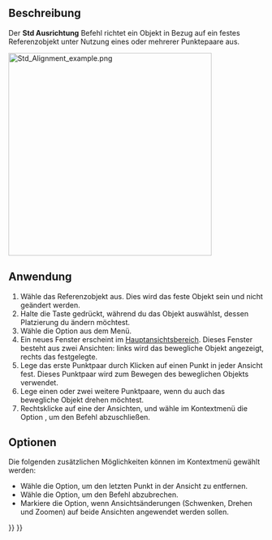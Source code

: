 <languages/>

{{Docnav/de
|[[Std_TransformManip/de|Transform (Verschieben, Drehen)]]
|[[Std_Edit/de|Std Bearbeitung]]
|[[Std_Edit_Menu/de|Std Bearbeitungsmenü]]
|IconL=Std_TransformManip.svg
|IconR=Std_Edit.svg
|IconC=Freecad.svg
}}

{{GuiCommand/de
|Name=Std Alignment
|Name/de=Std Ausrichtung
|MenuLocation=Bearbeiten → Ausrichtung...
|Workbenches=Alle
|SeeAlso=[[Std_Placement/de|Std Positionierung]]
}}

<span id="Description"></span>
==Beschreibung==

Der '''Std Ausrichtung''' Befehl richtet ein Objekt in Bezug auf ein festes Referenzobjekt unter Nutzung eines oder mehrerer Punktepaare aus.

[[Image:Std_Alignment_example.png|400px]]
{{Caption|Die Befehlsschnittstelle nach zwei Punktepaaren wurde definiert}}

<span id="Usage"></span>
==Anwendung==

# Wähle das Referenzobjekt aus. Dies wird das feste Objekt sein und nicht geändert werden.
# Halte die {{KEY|Strg}}Taste gedrückt, während du das Objekt auswählst, dessen Platzierung du ändern möchtest.
# Wähle die {{MenuCommand|Bearbeiten → [[Image:Std_Alignment.svg|16px]] Ausrichtung...}} Option aus dem Menü.
# Ein neues Fenster erscheint im [[Main_view_area/de|Hauptansichtsbereich]]. Dieses Fenster besteht aus zwei Ansichten: links wird das bewegliche Objekt angezeigt, rechts das festgelegte.
# Lege das erste Punktpaar durch Klicken auf einen Punkt in jeder Ansicht fest. Dieses Punktpaar wird zum Bewegen des beweglichen Objekts verwendet.
# Lege einen oder zwei weitere Punktpaare, wenn du auch das bewegliche Objekt drehen möchtest.
# Rechtsklicke auf eine der Ansichten, und wähle im Kontextmenü die Option {{MenuCommand|Ausrichten}}, um den Befehl abzuschließen.

<span id="Options"></span>
==Optionen==

Die folgenden zusätzlichen Möglichkeiten können im Kontextmenü gewählt werden:
* Wähle die {{MenuCommand|Letzten Punkt entfernen}} Option, um den letzten Punkt in der Ansicht zu entfernen.
* Wähle die {{MenuCommand|Abbruch}} Option, um den Befehl abzubrechen.
* Markiere die {{MenuCommand|Ansichten synchronisieren}} Option, wenn Ansichtsänderungen (Schwenken, Drehen und Zoomen) auf beide Ansichten angewendet werden sollen.


{{Docnav/de
|[[Std_TransformManip/de|Transform (Verschieben, Drehen)]]
|[[Std_Edit/de|Std Bearbeitung]]
|[[Std_Edit_Menu/de|Std Bearbeitungsmenü]]
|IconL=Std_TransformManip.svg
|IconR=Std_Edit.svg
|IconC=Freecad.svg
}}

{{Std_Base_navi{{#translation:}}}}
{{Userdocnavi{{#translation:}}}}